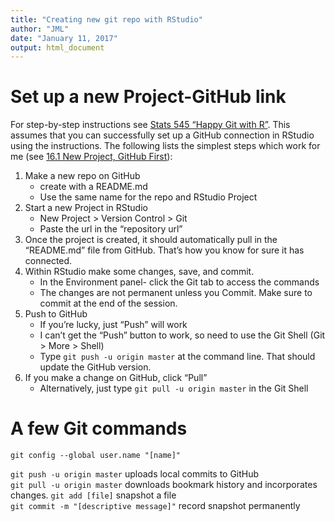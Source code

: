 ```yaml
---
title: "Creating new git repo with RStudio"
author: "JML"
date: "January 11, 2017"
output: html_document
---
```


# Set up a new Project-GitHub link  

For step-by-step instructions see [Stats 545 "Happy Git with R"](http://happygitwithr.com/).
This assumes that you can successfully set up a GitHub connection in RStudio using the instructions.
The following lists the simplest steps which work for me (see [16.1 New Project, GitHub First](http://happygitwithr.com/new-github-first.html)):

  1.  Make a new repo on GitHub  
      *  create with a README.md  
      *  Use the same name for the repo and RStudio Project  
  2.  Start a new Project in RStudio   
      *  New Project > Version Control > Git  
      *  Paste the url in the "repository url"  
  3.  Once the project is created, it should automatically pull in the "README.md" file from GitHub. That's how you know for sure it has connected.  
  4.  Within RStudio make some changes, save, and commit.  
      *  In the Environment panel- click the Git tab to access the commands  
      *  The changes are not permanent unless you Commit.  Make sure to commit at the end of the session.  
  5.  Push to GitHub  
      *  If you're lucky, just "Push" will work  
      *  I can't get the "Push" button to work, so need to use the Git Shell (Git > More > Shell)  
      *  Type `git push -u origin master` at the command line. That should update the GitHub version.
  6.  If you make a change on GitHub, click "Pull"  
      *  Alternatively, just type `git pull -u origin master` in the Git Shell  
  

# A few Git commands
`git config --global user.name "[name]"` 

`git push -u origin master`   uploads local commits to GitHub  
`git pull -u origin master`   downloads bookmark history and incorporates changes.
`git add [file]` snapshot a file  
`git commit -m "[descriptive message]"` record snapshot permanently  
